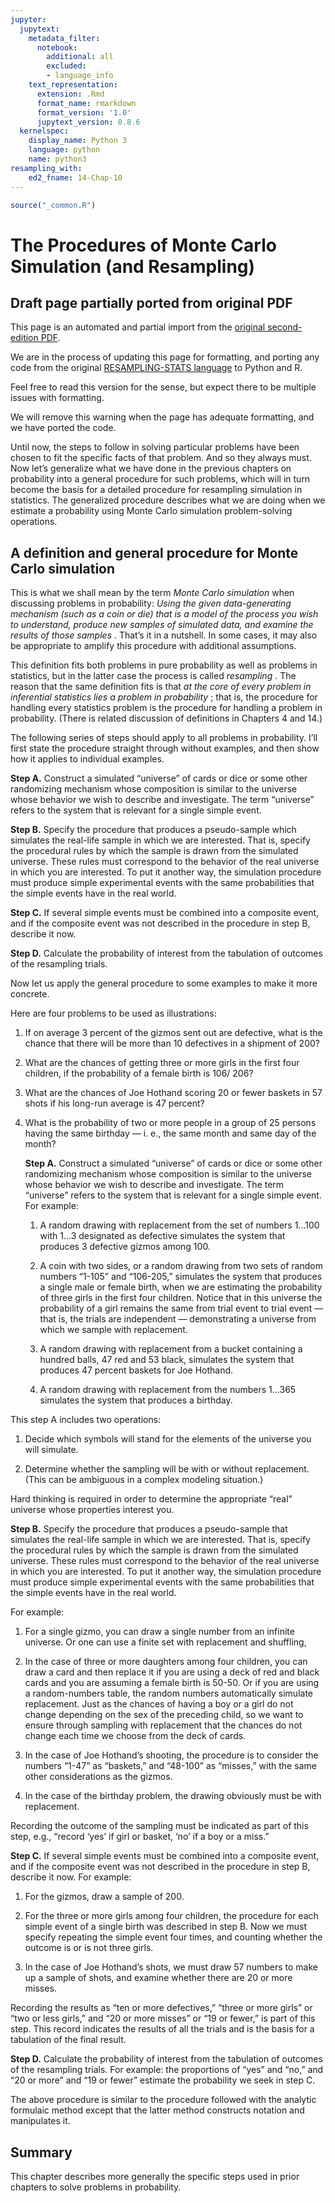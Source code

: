 ```yaml
---
jupyter:
  jupytext:
    metadata_filter:
      notebook:
        additional: all
        excluded:
        - language_info
    text_representation:
      extension: .Rmd
      format_name: rmarkdown
      format_version: '1.0'
      jupytext_version: 0.8.6
  kernelspec:
    display_name: Python 3
    language: python
    name: python3
resampling_with:
    ed2_fname: 14-Chap-10
---
```


```r
source("_common.R")
```

# The Procedures of Monte Carlo Simulation (and Resampling) {#sec-monte-carlo}

:::{.callout-warning}
## Draft page partially ported from original PDF

This page is an automated and partial import from the [original second-edition
PDF](https://resample.com/content/text/14-Chap-10.pdf).

We are in the process of updating this page for formatting, and porting any
code from the original [RESAMPLING-STATS
language](http://www.statistics101.net) to Python and R.

Feel free to read this version for the sense, but expect there to be multiple
issues with formatting.

We will remove this warning when the page has adequate formatting, and we have
ported the code.
:::


Until now, the steps to follow in solving particular problems have been
chosen to fit the specific facts of that problem. And so they always
must. Now let's generalize what we have done in the previous chapters on
probability into a general procedure for such problems, which will in
turn become the basis for a detailed procedure for resampling simulation
in statistics. The generalized procedure describes what we are doing
when we estimate a probability using Monte Carlo simulation
problem-solving operations.

## A definition and general procedure for Monte Carlo simulation

This is what we shall mean by the term *Monte Carlo simulation* when
discussing problems in probability: *Using the given data-generating
mechanism (such as a coin or die) that is a model of the process you
wish to understand, produce new samples of simulated data, and examine
the results of those samples* . That's it in a nutshell. In some cases,
it may also be appropriate to amplify this procedure with additional
assumptions.

This definition fits both problems in pure probability as well as
problems in statistics, but in the latter case the process is called
*resampling* . The reason that the same definition fits is that *at the
core of every problem in inferential statistics lies a problem in
probability* ; that is, the procedure for handling every statistics
problem is the procedure for handling a problem in probability. (There
is related discussion of definitions in Chapters 4 and 14.)

The following series of steps should apply to all problems in
probability. I'll first state the procedure straight through without
examples, and then show how it applies to individual examples.

**Step A.** Construct a simulated "universe" of cards or dice or some
other randomizing mechanism whose composition is similar to the universe
whose behavior we wish to describe and investigate. The term "universe"
refers to the system that is relevant for a single simple event.

**Step B.** Specify the procedure that produces a pseudo-sample which
simulates the real-life sample in which we are interested. That is,
specify the procedural rules by which the sample is drawn from the
simulated universe. These rules must correspond to the behavior of the
real universe in which you are interested. To put it another way, the
simulation procedure must produce simple experimental events with the
same probabilities that the simple events have in the real world.

**Step C.** If several simple events must be combined into a composite
event, and if the composite event was not described in the procedure in
step B, describe it now.

**Step D.** Calculate the probability of interest from the tabulation of
outcomes of the resampling trials.

Now let us apply the general procedure to some examples to make it more
concrete.

Here are four problems to be used as illustrations:

1.  If on average 3 percent of the gizmos sent out are defective, what
    is the chance that there will be more than 10 defectives in a
    shipment of 200?

2.  What are the chances of getting three or more girls in the first
    four children, if the probability of a female birth is 106/ 206?

3.  What are the chances of Joe Hothand scoring 20 or fewer baskets in
    57 shots if his long-run average is 47 percent?

4.  What is the probability of two or more people in a group of 25
    persons having the same birthday — i. e., the same month and same
    day of the month?

    **Step A.** Construct a simulated "universe" of cards or dice or
    some other randomizing mechanism whose composition is similar to the
    universe whose behavior we wish to describe and investigate. The
    term "universe" refers to the system that is relevant for a single
    simple event. For example:

    1.  A random drawing with replacement from the set of numbers
        1\...100 with 1\...3 designated as defective simulates the
        system that produces 3 defective gizmos among 100.

    2.  A coin with two sides, or a random drawing from two sets of
        random numbers "1-105" and "106-205," simulates the system that
        produces a single male or female birth, when we are estimating
        the probability of three girls in the first four children.
        Notice that in this universe the probability of a girl remains
        the same from trial event to trial event — that is, the trials
        are independent — demonstrating a universe from which we sample
        with replacement.

    3.  A random drawing with replacement from a bucket containing a
        hundred balls, 47 red and 53 black, simulates the system that
        produces 47 percent baskets for Joe Hothand.

    4.  A random drawing with replacement from the numbers 1\...365
        simulates the system that produces a birthday.

This step A includes two operations:

1.  Decide which symbols will stand for the elements of the universe you
    will simulate.

2.  Determine whether the sampling will be with or without replacement.
    (This can be ambiguous in a complex modeling situation.)

Hard thinking is required in order to determine the appropriate "real"
universe whose properties interest you.

**Step B.** Specify the procedure that produces a pseudo-sample that
simulates the real-life sample in which we are interested. That is,
specify the procedural rules by which the sample is drawn from the
simulated universe. These rules must correspond to the behavior of the
real universe in which you are interested. To put it another way, the
simulation procedure must produce simple experimental events with the
same probabilities that the simple events have in the real world.

For example:

1.  For a single gizmo, you can draw a single number from an infinite
    universe. Or one can use a finite set with replacement and
    shuffling,

2.  In the case of three or more daughters among four children, you can
    draw a card and then replace it if you are using a deck of red and
    black cards and you are assuming a female birth is 50-50. Or if you
    are using a random-numbers table, the random numbers automatically
    simulate replacement. Just as the chances of having a boy or a girl
    do not change depending on the sex of the preceding child, so we
    want to ensure through sampling with replacement that the chances do
    not change each time we choose from the deck of cards.

3.  In the case of Joe Hothand's shooting, the procedure is to consider
    the numbers "1-47" as "baskets," and "48-100" as "misses," with the
    same other considerations as the gizmos.

4.  In the case of the birthday problem, the drawing obviously must be
    with replacement.

Recording the outcome of the sampling must be indicated as part of this
step, e.g., "record 'yes' if girl or basket, 'no' if a boy or a miss."

**Step C.** If several simple events must be combined into a composite
event, and if the composite event was not described in the procedure in
step B, describe it now. For example:

1.  For the gizmos, draw a sample of 200.

2.  For the three or more girls among four children, the procedure for
    each simple event of a single birth was described in step B. Now we
    must specify repeating the simple event four times, and counting
    whether the outcome is or is not three girls.

3.  In the case of Joe Hothand's shots, we must draw 57 numbers to make
    up a sample of shots, and examine whether there are 20 or more
    misses.

Recording the results as "ten or more defectives," "three or more girls"
or "two or less girls," and "20 or more misses" or "19 or fewer," is
part of this step. This record indicates the results of all the trials
and is the basis for a tabulation of the final result.

**Step D.** Calculate the probability of interest from the tabulation of
outcomes of the resampling trials. For example: the proportions of "yes"
and "no," and "20 or more" and "19 or fewer" estimate the probability we
seek in step C.

The above procedure is similar to the procedure followed with the
analytic formulaic method except that the latter method constructs
notation and manipulates it.

## Summary

This chapter describes more generally the specific steps used in prior
chapters to solve problems in probability.
